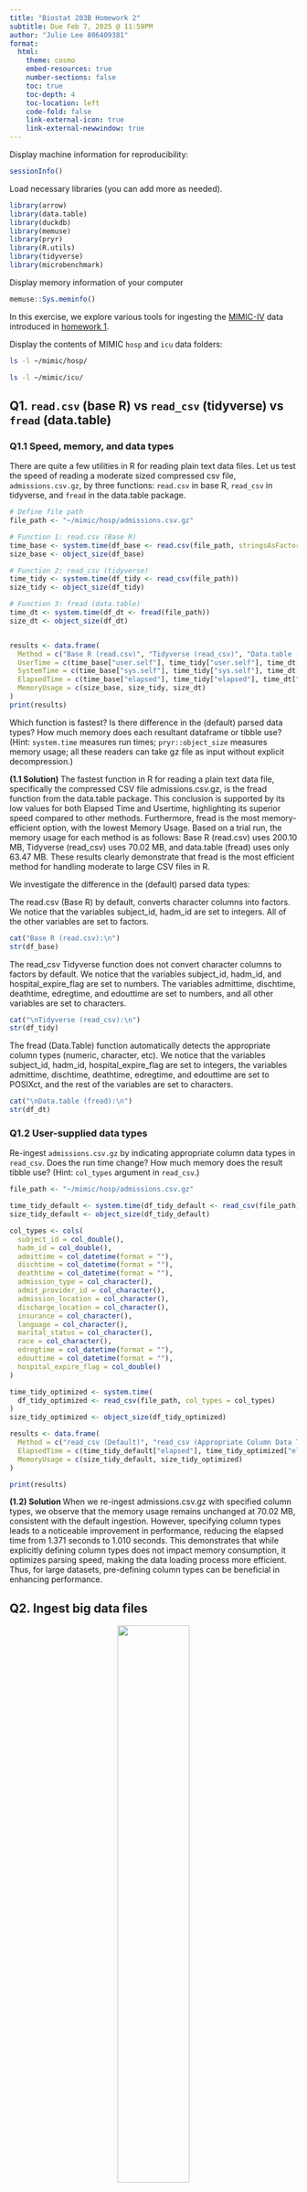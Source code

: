 ```yaml
---
title: "Biostat 203B Homework 2"
subtitle: Due Feb 7, 2025 @ 11:59PM
author: "Julie Lee 806409381"
format:
  html:
    theme: cosmo
    embed-resources: true
    number-sections: false
    toc: true
    toc-depth: 4
    toc-location: left
    code-fold: false
    link-external-icon: true
    link-external-newwindow: true
---
```


Display machine information for reproducibility:
```r
sessionInfo()
```

Load necessary libraries (you can add more as needed).
```r
library(arrow)
library(data.table)
library(duckdb)
library(memuse)
library(pryr)
library(R.utils)
library(tidyverse)
library(microbenchmark)
```

Display memory information of your computer
```r
memuse::Sys.meminfo()
```

In this exercise, we explore various tools for ingesting the [MIMIC-IV](https://physionet.org/content/mimiciv/3.1/) data introduced in [homework 1](https://ucla-biostat-203b.github.io/2025winter/hw/hw1/hw1.html).

Display the contents of MIMIC `hosp` and `icu` data folders: 

```bash
ls -l ~/mimic/hosp/
```

```bash
ls -l ~/mimic/icu/
```

## Q1. `read.csv` (base R) vs `read_csv` (tidyverse) vs `fread` (data.table)

### Q1.1 Speed, memory, and data types

There are quite a few utilities in R for reading plain text data files. Let us test the speed of reading a moderate sized compressed csv file, `admissions.csv.gz`, by three functions: `read.csv` in base R, `read_csv` in tidyverse, and `fread` in the data.table package.

```r
# Define file path
file_path <- "~/mimic/hosp/admissions.csv.gz"

# Function 1: read.csv (Base R)
time_base <- system.time(df_base <- read.csv(file_path, stringsAsFactors = TRUE))
size_base <- object_size(df_base)

# Function 2: read_csv (tidyverse)
time_tidy <- system.time(df_tidy <- read_csv(file_path))
size_tidy <- object_size(df_tidy)

# Function 3: fread (data.table)
time_dt <- system.time(df_dt <- fread(file_path))
size_dt <- object_size(df_dt)


results <- data.frame(
  Method = c("Base R (read.csv)", "Tidyverse (read_csv)", "Data.table (fread)"),
  UserTime = c(time_base["user.self"], time_tidy["user.self"], time_dt["user.self"]),
  SystemTime = c(time_base["sys.self"], time_tidy["sys.self"], time_dt["sys.self"]),
  ElapsedTime = c(time_base["elapsed"], time_tidy["elapsed"], time_dt["elapsed"]),
  MemoryUsage = c(size_base, size_tidy, size_dt)
)
print(results)
```

Which function is fastest? Is there difference in the (default) parsed data types? How much memory does each resultant dataframe or tibble use? (Hint: `system.time` measures run times; `pryr::object_size` measures memory usage; all these readers can take gz file as input without explicit decompression.) 

**(1.1 Solution) ** 
The fastest function in R for reading a plain text data file, specifically the compressed CSV file admissions.csv.gz, is the fread function from the data.table package. This conclusion is supported by its low values for both Elapsed Time and Usertime, highlighting its superior speed compared to other methods. Furthermore, fread is the most memory-efficient option, with the lowest Memory Usage. Based on a trial run, the memory usage for each method is as follows: Base R (read.csv) uses 200.10 MB, Tidyverse (read_csv) uses 70.02 MB, and data.table (fread) uses only 63.47 MB. These results clearly demonstrate that fread is the most efficient method for handling moderate to large CSV files in R. 

We investigate the difference in the (default) parsed data types: 

The read.csv (Base R) by default, converts character columns into factors. We notice that the variables subject_id, hadm_id are set to integers. All of the other variables are set to factors. 

```r
cat("Base R (read.csv):\n")
str(df_base)
```

The read_csv Tidyverse function does not convert character columns to factors by default. We notice that the variables subject_id, hadm_id, and hospital_expire_flag are set to numbers. The variables admittime, dischtime,  deathtime, edregtime, and edouttime are set to numbers, and all other variables are set to characters. 

```r
cat("\nTidyverse (read_csv):\n")
str(df_tidy)
```

The fread (Data.Table) function automatically detects the appropriate column types (numeric, character, etc). We notice that the variables subject_id, hadm_id, hospital_expire_flag are set to integers, the variables admittime, dischtime, deathtime, edregtime, and edouttime are set to POSIXct, and the rest of the variables are set to characters. 

```r
cat("\nData.table (fread):\n")
str(df_dt)             
```

### Q1.2 User-supplied data types

Re-ingest `admissions.csv.gz` by indicating appropriate column data types in `read_csv`. Does the run time change? How much memory does the result tibble use? (Hint: `col_types` argument in `read_csv`.)

```r
file_path <- "~/mimic/hosp/admissions.csv.gz"

time_tidy_default <- system.time(df_tidy_default <- read_csv(file_path))
size_tidy_default <- object_size(df_tidy_default)

col_types <- cols(
  subject_id = col_double(),
  hadm_id = col_double(),
  admittime = col_datetime(format = ""),
  dischtime = col_datetime(format = ""),
  deathtime = col_datetime(format = ""),
  admission_type = col_character(),
  admit_provider_id = col_character(),
  admission_location = col_character(),
  discharge_location = col_character(),
  insurance = col_character(),
  language = col_character(),
  marital_status = col_character(),
  race = col_character(),
  edregtime = col_datetime(format = ""),
  edouttime = col_datetime(format = ""),
  hospital_expire_flag = col_double()
)

time_tidy_optimized <- system.time(
  df_tidy_optimized <- read_csv(file_path, col_types = col_types)
)
size_tidy_optimized <- object_size(df_tidy_optimized)

results <- data.frame(
  Method = c("read_csv (Default)", "read_csv (Appropriate Column Data Types)"),
  ElapsedTime = c(time_tidy_default["elapsed"], time_tidy_optimized["elapsed"]),
  MemoryUsage = c(size_tidy_default, size_tidy_optimized)
)

print(results)

```

**(1.2) Solution ** 
When we re-ingest admissions.csv.gz with specified column types, we observe that the memory usage remains unchanged at 70.02 MB, consistent with the default ingestion. However, specifying column types leads to a noticeable improvement in performance, reducing the elapsed time from 1.371 seconds to 1.010 seconds. This demonstrates that while explicitly defining column types does not impact memory consumption, it optimizes parsing speed, making the data loading process more efficient. Thus, for large datasets, pre-defining column types can be beneficial in enhancing performance.

## Q2. Ingest big data files

<p align="center">
  <img src="./bigfile.png" width="50%">
</p>

Let us focus on a bigger file, `labevents.csv.gz`, which is about 130x bigger than `admissions.csv.gz`.
```bash
ls -l ~/mimic/hosp/labevents.csv.gz
```

Display the first 10 lines of this file.
```bash
zcat < ~/mimic/hosp/labevents.csv.gz | head -10
```

### Q2.1 Ingest `labevents.csv.gz` by `read_csv`

<p align="center">
  <img src="./readr_logo.png" width="20%">
</p>

Try to ingest `labevents.csv.gz` using `read_csv`. What happens? If it takes more than 3 minutes on your computer, then abort the program and report your findings. 

Using the read_csv function from the readr package. 

```r
file_path_labevents <- "~/mimic/hosp/labevents.csv.gz"
cat("\n=== Ingesting 'labevents.csv.gz' using read_csv() ===\n")

time_full <- system.time({
  df_full <- read_csv(file_path_labevents)  # Ingest the file
})

size_full <- object_size(df_full)

cat("\n=== Ingestion Performance Metrics ===\n")
cat("Elapsed Time (seconds):", time_full["elapsed"], "\n")
cat("Memory Usage (MB):", size_full / (1024^2), "\n")
print(head(df_full))

```

**(2.1) Solution ** 

First attempt using R Server from Laptop: Attempting to ingest 'labevents.csv.gz' using read_csv() (from the readr package) in R crashed due to my Mac’s 8GB RAM, which is insufficient for handling the 18.4GB decompressed file. Since R loads data entirely into memory, it requires approximately twice the file size (~36.8GB RAM), causing a memory overflow. To handle large files efficiently, alternatives include using chunked processing with read_csv(). This crash is expected because R primarily operates in-memory (RAM) rather than efficiently streaming large datasets. When using read_csv(), R attempts to load the entire dataset into RAM instead of processing it in chunks. If the available memory is insufficient, the system quickly runs out of resources, leading to an R session crash. This limitation makes handling large datasets challenging without proper memory management techniques.

The second attempt using the provided R Server successfully ingested 'labevents.csv.gz' using read_csv() from the readr package without crashing. The function was able to display the first six rows of the dataset. However, the ingestion process was slow, taking approximately 197.825 seconds (3.29 minutes) to fully load the file. Additionally, the memory usage was 19,337.91 MB (≈19 GB). This suggests that while read_csv() can handle the ingestion, it may not be the most efficient option for large datasets due to high memory consumption and long processing times. 

### Q2.2 Ingest selected columns of `labevents.csv.gz` by `read_csv`

Try to ingest only columns `subject_id`, `itemid`, `charttime`, and `valuenum` in `labevents.csv.gz` using `read_csv`.  Does this solve the ingestion issue? (Hint: `col_select` argument in `read_csv`.)

```r
time_selected <- system.time(
  df_selected <- read_csv(file_path_labevents, col_select = c("subject_id", "itemid", "charttime", "valuenum"))
)
size_selected <- object_size(df_selected)

cat("Elapsed Time (seconds):", time_selected["elapsed"], "\n")
cat("Memory Usage (bytes):", size_selected, "\n")

head(df_selected)
```

**(2.2) Solution ** 
By selecting only four columns (subject_id, itemid, charttime, and valuenum) when ingesting labevents.csv.gz using read_csv(), the process took 159.211 seconds (2.65 minutes) and used 5.07 GB (5,067,997,752 bytes) of memory. Comparing this to ingesting the entire file without column selection—where the memory usage was 19,337.91 MB (≈19 GB) and the ingestion time was 197.825 seconds (3.25 minutes)—we observe a notable improvement in both memory efficiency and processing time.This suggests that while read_csv() is capable of handling large dataset ingestion, it is not the most efficient option due to its high memory consumption and relatively slow processing speed. Selecting only the necessary columns significantly reduces memory usage and speeds up ingestion, making it a more practical approach for handling large datasets efficiently.


### Q2.3 Ingest a subset of `labevents.csv.gz`

<p align="center">
  <img src="./linux_logo.png" width="20%">
</p>

Our first strategy to handle this big data file is to make a subset of the `labevents` data.  Read the [MIMIC documentation](https://mimic.mit.edu/docs/iv/modules/hosp/labevents/) for the content in data file `labevents.csv`.

In later exercises, we will only be interested in the following lab items: creatinine (50912), potassium (50971), sodium (50983), chloride (50902), bicarbonate (50882), hematocrit (51221), white blood cell count (51301), and glucose (50931) and the following columns: `subject_id`, `itemid`, `charttime`, `valuenum`. Write a Bash command to extract these columns and rows from `labevents.csv.gz` and save the result to a new file `labevents_filtered.csv.gz` in the current working directory. (Hint: Use `zcat <` to pipe the output of `labevents.csv.gz` to `awk` and then to `gzip` to compress the output. Do **not** put `labevents_filtered.csv.gz` in Git! To save render time, you can put `#| eval: false` at the beginning of this code chunk. TA will change it to `#| eval: true` before rendering your qmd file.)

Display the first 10 lines of the new file `labevents_filtered.csv.gz`. How many lines are in this new file, excluding the header? How long does it take `read_csv` to ingest `labevents_filtered.csv.gz`?

```bash
#l eval: false

zcat ~/mimic/hosp/labevents.csv.gz |
  awk -F, 'BEGIN {OFS=","; print "subject_id,itemid,charttime,valuenum"}
  NR==1 {next}
  $5 ~ /^[0-9]+$/ && ($5 == 50912 || $5 == 50971 || $5 == 50983 || $5 == 50902 || 
  $5 == 50882 || $5 == 51221 || $5 == 51301 || $5 == 50931) &&
  $2 != "" && $7 != "" && $10 != "" {
      print $2,$5,$7,$10
  }' |
  gzip > labevents_filtered.csv.gz
```

The first 10 lines (excluding the header) of the new file 'labevents_filtered.csv.gz' is presented below: 

```bash
#l eval: false 

#!/bin/bash

file="labevents_filtered.csv.gz"
echo "First 10 lines of the file (including the header):"
zcat "$file" | head -n 11
```

```bash
#Number of Lines in New File excluding the header 
file="labevents_filtered.csv.gz"
line_count=$(zcat "$file" | tail -n +2 | wc -l)
echo "Number of lines in the file (excluding the header): $line_count"
```

```bash
#l eval: false 

file="labevents_filtered.csv.gz"
echo -e "\nMeasuring read time in R..."
Rscript -e "
start_time <- Sys.time()
df <- read.csv(gzfile('$file'))
end_time <- Sys.time()
print(paste('Time taken to ingest the file using read.csv():', round(difftime(end_time, start_time, units='secs'), 4), 'seconds'))
"
```

**(2.3) Solution ** 
After manually checking the specific columns that correspond to "subject_id", "itemid", "charttime", and "valuenum" and filtering out rows that only have lab items creatinine (50912), potassium (50971), sodium (50983), chloride (50902), bicarbonate (50882), hematocrit (51221), white blood cell count (51301), and glucose (50931), we created the labevents_filtered.csv.gz. The number of lines in the new file (labevents_filtered.csv.gz) excluding the header is 32651024 lines. The time it takes to ingest the `labevents_filtered.csv.gz` file using the function read_csv is 51.0504 seconds. 


### Q2.4 Ingest `labevents.csv` by Apache Arrow

<p align="center">
  <img src="./arrow_logo.png" width="30%">
</p>

Our second strategy is to use [Apache Arrow](https://arrow.apache.org/) for larger-than-memory data analytics. Unfortunately Arrow does not work with gz files directly. First decompress `labevents.csv.gz` to `labevents.csv` and put it in the current working directory (do not add it in git!). To save render time, put `#| eval: false` at the beginning of this code chunk. TA will change it to `#| eval: true` when rendering your qmd file.

Then use [`arrow::open_dataset`](https://arrow.apache.org/docs/r/reference/open_dataset.html) to ingest `labevents.csv`, select columns, and filter `itemid` as in Q2.3. How long does the ingest+select+filter process take? Display the number of rows and the first 10 rows of the result tibble, and make sure they match those in Q2.3. (Hint: use `dplyr` verbs for selecting columns and filtering rows.)

Write a few sentences to explain what is Apache Arrow. Imagine you want to explain it to a layman in an elevator. 

```bash
#l eval : false 
gzip -d -c labevents_filtered.csv.gz > labevents.csv
```

```r
start_time <- Sys.time()
file_path <- "labevents.csv"
dataset <- open_dataset(file_path, format = "csv")

#Filter out specific values in item_id 
filtered_data_apache <- dataset %>%
  select(subject_id, itemid, charttime, valuenum) %>%
  filter(itemid %in% c(50912, 50971, 50983, 50902, 50882, 51221, 51301, 50931)) %>%
  collect()

end_time <- Sys.time()

time_taken <- end_time - start_time
cat("Time taken for ingest, select, and filter: ", round(time_taken, 4), "seconds\n")

cat("Number of rows in the result: ", nrow(filtered_data_apache), "\n")
```

The first 10 rows of the resulting tibble are: 

```r
print(head(filtered_data_apache, 10))
```


**(2.4) Solution ** 

The time that it takes to ingest, select, and filter out for specific item_id (creatinine (50912), potassium (50971), sodium (50983), chloride (50902), bicarbonate (50882), hematocrit (51221), white blood cell count (51301), and glucose (50931)) to create the resulting tibble takes 8.6242 seconds. The number of rows of the result tibble is 32651024 rows. The resulting tibble does match the one from question 2.3, confirming the validity of ingesting labevents.csv by Apache Arrow. 

Apache Arrow is a technology that helps software developers create powerful applications to work with large amounts of data quickly and efficiently. It provides a special way to organize and store data in a format that works well across different programming languages. This format is designed to handle both simple data (like lists or tables) and more complex structures, making it easier to analyze data on modern hardware, such as CPUs and GPUs. The way Apache Arrow structures data (utilizes a standardized columnar format) allows for much faster processing and analysis because it takes advantage of how modern hardware works. This means tasks like running queries or performing analytics can be done more quickly and with better use of the computer's resources.


### Q2.5 Compress `labevents.csv` to Parquet format and ingest/select/filter

<p align="center">
  <img src="./parquet_logo.png" width="30%">
</p>

Re-write the csv file `labevents.csv` in the binary Parquet format (Hint: [`arrow::write_dataset`](https://arrow.apache.org/docs/r/reference/write_dataset.html).) How large is the Parquet file(s)? How long does the ingest+select+filter process of the Parquet file(s) take? Display the number of rows and the first 10 rows of the result tibble and make sure they match those in Q2.3. (Hint: use `dplyr` verbs for selecting columns and filtering rows.)

Write a few sentences to explain what is the Parquet format. Imagine you want to explain it to a layman in an elevator.

```bash
# 1. Convert CSV to Parquet
csv_file <- "labevents.csv"
parquet_dir <- "labevents_parquet"  # Directory to save Parquet files

# Start timing conversion
start_time_conversion <- Sys.time()
write_dataset(read_csv_arrow(csv_file), parquet_dir, format = "parquet")
end_time_conversion <- Sys.time()

cat("Time taken to convert CSV to Parquet:", round(difftime(end_time_conversion, start_time_conversion, units = "secs"), 4), "seconds\n")

# 2. Measure the size of the Parquet file(s)
parquet_size <- sum(file.info(list.files(parquet_dir, recursive = TRUE, full.names = TRUE))$size) / (1024^2)  # Convert to MB
cat("Total size of Parquet file(s):", round(parquet_size, 2), "MB\n")

# 3. Ingest, select, and filter the Parquet file(s)
start_time <- Sys.time()
dataset <- open_dataset(parquet_dir, format = "parquet")

filtered_data <- dataset %>%
  select(subject_id, itemid, charttime, valuenum) %>%
  filter(itemid %in% c(50912, 50971, 50983, 50902, 50882, 51221, 51301, 50931)) %>%
  collect()
end_time <- Sys.time()

cat("Time taken to ingest, select, and filter Parquet file(s):", round(difftime(end_time, start_time, units = "secs"), 4), "seconds\n")

# Display number of rows and first 10 rows
cat("Number of rows in the filtered data:", nrow(filtered_data), "\n")
cat("First 10 rows of the filtered data:\n")
print(head(filtered_data, 10))

```


### Q2.6 DuckDB

<p align="center">
  <img src="./duckdb_logo.png" width="20%">
</p>

Ingest the Parquet file, convert it to a DuckDB table by [`arrow::to_duckdb`](https://arrow.apache.org/docs/r/reference/to_duckdb.html), select columns, and filter rows as in Q2.5. How long does the ingest+convert+select+filter process take? Display the number of rows and the first 10 rows of the result tibble and make sure they match those in Q2.3. (Hint: use `dplyr` verbs for selecting columns and filtering rows.)


Write a few sentences to explain what is DuckDB. Imagine you want to explain it to a layman in an elevator.

```r

```

DuckDB 


## Q3. Ingest and filter `chartevents.csv.gz`

[`chartevents.csv.gz`](https://mimic.mit.edu/docs/iv/modules/icu/chartevents/) contains all the charted data available for a patient. During their ICU stay, the primary repository of a patient’s information is their electronic chart. The `itemid` variable indicates a single measurement type in the database. The `value` variable is the value measured for `itemid`. The first 10 lines of `chartevents.csv.gz` are

```bash
zcat < ~/mimic/icu/chartevents.csv.gz | head -10
```
How many rows? 433 millions.

```bash
#| eval: false
zcat < ~/mimic/icu/chartevents.csv.gz | tail -n +2 | wc -l
```

[`d_items.csv.gz`](https://mimic.mit.edu/docs/iv/modules/icu/d_items/) is the dictionary for the `itemid` in `chartevents.csv.gz`.

```bash
zcat < ~/mimic/icu/d_items.csv.gz | head -10
```

In later exercises, we are interested in the vitals for ICU patients: heart rate (220045), mean non-invasive blood pressure (220181), systolic non-invasive blood pressure (220179), body temperature in Fahrenheit (223761), and respiratory rate (220210). Retrieve a subset of `chartevents.csv.gz` only containing these items, using the favorite method you learnt in Q2. 

Document the steps and show code. Display the number of rows and the first 10 rows of the result tibble.

```bash
#| eval: false

zcat ~/mimic/icu/chartevents.csv.gz | 
awk -F, 'BEGIN {
    OFS=","; 
    # Print the header row
    print "subject_id", "itemid" ,"charttime","valuenum"
}
NR==1 {next}  # Skip the header row of the original file
$7 ~ /^[0-9]+$/ && ($7 == 220045 || $7 == 220181 || $7 == 220179 || $7 == 223761 || $7 == 220210) {
    print $1, $5, $7, $9
}' | gzip > chartevents_filtered.csv.gz
```

Displaying the number of rows (excluding the header row) 

```bash
zcat chartevents_filtered.csv.gz | tail -n +2 | wc -l
```

Displaying the First 10 rows of the result tibble: 

```bash
zcat chartevents_filtered.csv.gz | head -n 10
```

**(3.1) Solution ** 
The following the 
subject_id,hadm_id,stay_id,caregiver_id,charttime,storetime,itemid,value,valuenum,valueuom,warning


item_id represents the numerical measurement of the 

vitals for ICU patients: heart rate (220045), mean non-invasive blood pressure (220181), systolic non-invasive blood pressure (220179), body temperature in Fahrenheit (223761), and respiratory rate (220210). Retrieve a subset of `chartevents.csv.gz` only containing these items, using the favorite method you learnt in Q2. 












